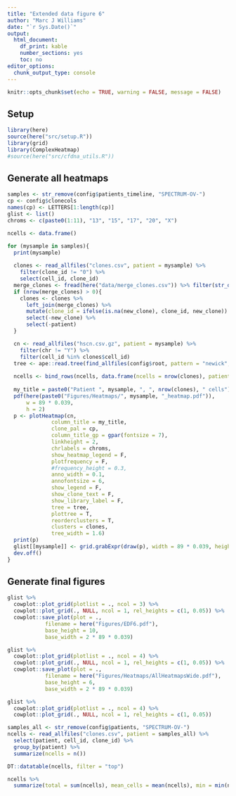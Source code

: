 ```yaml
---
title: "Extended data figure 6"
author: "Marc J Williams"
date: "`r Sys.Date()`"
output:
  html_document:
    df_print: kable
    number_sections: yes
    toc: no
editor_options:
  chunk_output_type: console
---
```


```r
knitr::opts_chunk$set(echo = TRUE, warning = FALSE, message = FALSE)
```

## Setup

```r
library(here)
source(here("src/setup.R"))
library(grid)
library(ComplexHeatmap)
#source(here("src/cfdna_utils.R"))
```

## Generate all heatmaps

```r
samples <- str_remove(config$patients_timeline, "SPECTRUM-OV-")
cp <- config$clonecols
names(cp) <- LETTERS[1:length(cp)]
glist <- list()
chroms <- c(paste0(1:11), "13", "15", "17", "20", "X")

ncells <- data.frame()

for (mysample in samples){
  print(mysample)
  
  clones <- read_allfiles("clones.csv", patient = mysample) %>% 
    filter(clone_id != "0") %>% 
    select(cell_id, clone_id)
  merge_clones <- fread(here("data/merge_clones.csv")) %>% filter(str_detect(patient, mysample))
  if (nrow(merge_clones) > 0){
    clones <- clones %>% 
      left_join(merge_clones) %>% 
      mutate(clone_id = ifelse(is.na(new_clone), clone_id, new_clone)) %>% 
      select(-new_clone) %>% 
      select(-patient)
  }

  cn <- read_allfiles("hscn.csv.gz", patient = mysample) %>% 
    filter(chr != "Y") %>% 
    filter(cell_id %in% clones$cell_id)
  tree <- ape::read.tree(find_allfiles(config$root, pattern = "newick", patient = mysample))
  
  ncells <- bind_rows(ncells, data.frame(ncells = nrow(clones), patient = mysample))
  
  my_title = paste0("Patient ", mysample, ", ", nrow(clones), " cells")
  pdf(here(paste0("Figures/Heatmaps/", mysample, "_heatmap.pdf")), 
      w = 89 * 0.039,
      h = 2)
  p <- plotHeatmap(cn,
              column_title = my_title,
              clone_pal = cp,
              column_title_gp = gpar(fontsize = 7),
              linkheight = 2,
              chrlabels = chroms,
              show_heatmap_legend = F,
              plotfrequency = F, 
              #frequency_height = 0.3,
              anno_width = 0.1,
              annofontsize = 6,
              show_legend = F,
              show_clone_text = F,
              show_library_label = F,
              tree = tree,
              plottree = T,
              reorderclusters = T,
              clusters = clones,
              tree_width = 1.6)
  print(p)
  glist[[mysample]] <- grid.grabExpr(draw(p), width = 89 * 0.039, height = 2)
  dev.off()
}

```

## Generate final figures

```r
glist %>% 
  cowplot::plot_grid(plotlist = ., ncol = 3) %>% 
  cowplot::plot_grid(., NULL, ncol = 1, rel_heights = c(1, 0.05)) %>% 
  cowplot::save_plot(plot = .,
            filename = here("Figures/EDF6.pdf"), 
            base_height = 10,
            base_width = 2 * 89 * 0.039)

glist %>% 
  cowplot::plot_grid(plotlist = ., ncol = 4) %>% 
  cowplot::plot_grid(., NULL, ncol = 1, rel_heights = c(1, 0.05)) %>% 
  cowplot::save_plot(plot = .,
            filename = here("Figures/Heatmaps/AllHeatmapsWide.pdf"), 
            base_height = 6,
            base_width = 2 * 89 * 0.039)

```

```r
glist %>% 
  cowplot::plot_grid(plotlist = ., ncol = 4) %>% 
  cowplot::plot_grid(., NULL, ncol = 1, rel_heights = c(1, 0.05)) 
```

```r
samples_all <- str_remove(config$patients, "SPECTRUM-OV-")
ncells <- read_allfiles("clones.csv", patient = samples_all) %>% 
  select(patient, cell_id, clone_id) %>% 
  group_by(patient) %>% 
  summarize(ncells = n())

DT::datatable(ncells, filter = "top")
```

```r
ncells %>% 
  summarize(total = sum(ncells), mean_cells = mean(ncells), min = min(ncells), max = max(ncells))

```